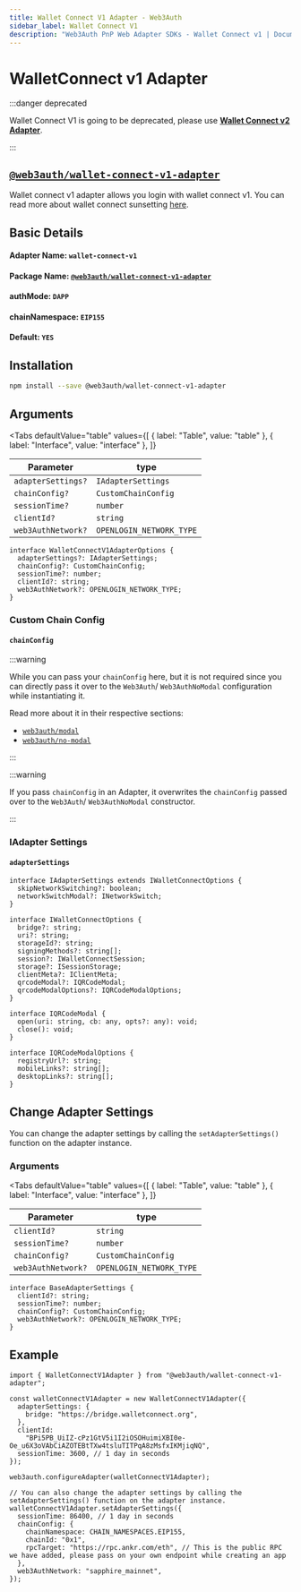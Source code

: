 ```yaml
---
title: Wallet Connect V1 Adapter - Web3Auth
sidebar_label: Wallet Connect V1
description: "Web3Auth PnP Web Adapter SDKs - Wallet Connect v1 | Documentation - Web3Auth"
---
```


# WalletConnect v1 Adapter


:::danger deprecated

Wallet Connect V1 is going to be deprecated, please use
[**Wallet Connect v2 Adapter**](/sdk/pnp/web/adapters/wallet-connect-v2).

:::

## [`@web3auth/wallet-connect-v1-adapter`](https://npmjs.com/package/@web3auth/wallet-connect-v1-adapter)

Wallet connect v1 adapter allows you login with wallet connect v1. You can read more about wallet
connect sunsetting [here](https://docs.walletconnect.com/2.0/advanced/migration-from-v1.x/overview).

## Basic Details

#### Adapter Name: `wallet-connect-v1`

#### Package Name: [`@web3auth/wallet-connect-v1-adapter`](https://npmjs.com/package/@web3auth/wallet-connect-v1-adapter)

#### authMode: `DAPP`

#### chainNamespace: `EIP155`

#### Default: `YES`

## Installation

```bash npm2yarn
npm install --save @web3auth/wallet-connect-v1-adapter
```

## Arguments

<Tabs
  defaultValue="table"
  values={[
    { label: "Table", value: "table" },
    { label: "Interface", value: "interface" },
  ]}
>

<TabItem value="table">

| Parameter          | type                     |
| ------------------ | ------------------------ |
| `adapterSettings?` | `IAdapterSettings`       |
| `chainConfig?`     | `CustomChainConfig`      |
| `sessionTime?`     | `number`                 |
| `clientId?`        | `string`                 |
| `web3AuthNetwork?` | `OPENLOGIN_NETWORK_TYPE` |

</TabItem>

<TabItem value="interface">

```tsx
interface WalletConnectV1AdapterOptions {
  adapterSettings?: IAdapterSettings;
  chainConfig?: CustomChainConfig;
  sessionTime?: number;
  clientId?: string;
  web3AuthNetwork?: OPENLOGIN_NETWORK_TYPE;
}
```

</TabItem>

</Tabs>

### Custom Chain Config

#### `chainConfig`

:::warning

While you can pass your `chainConfig` here, but it is not required since you can directly pass it
over to the `Web3Auth`/ `Web3AuthNoModal` configuration while instantiating it.

Read more about it in their respective sections:

- [`web3auth/modal`](/sdk/pnp/web/modal/initialize#adding-a-custom-chain-configuration)
- [`web3auth/no-modal`](/sdk/pnp/web/no-modal/initialize#adding-a-custom-chain-configuration)

:::

:::warning

If you pass `chainConfig` in an Adapter, it overwrites the `chainConfig` passed over to the
`Web3Auth`/ `Web3AuthNoModal` constructor.

:::

### IAdapter Settings

#### `adapterSettings`

```tsx
interface IAdapterSettings extends IWalletConnectOptions {
  skipNetworkSwitching?: boolean;
  networkSwitchModal?: INetworkSwitch;
}

interface IWalletConnectOptions {
  bridge?: string;
  uri?: string;
  storageId?: string;
  signingMethods?: string[];
  session?: IWalletConnectSession;
  storage?: ISessionStorage;
  clientMeta?: IClientMeta;
  qrcodeModal?: IQRCodeModal;
  qrcodeModalOptions?: IQRCodeModalOptions;
}

interface IQRCodeModal {
  open(uri: string, cb: any, opts?: any): void;
  close(): void;
}

interface IQRCodeModalOptions {
  registryUrl?: string;
  mobileLinks?: string[];
  desktopLinks?: string[];
}
```

## Change Adapter Settings

You can change the adapter settings by calling the `setAdapterSettings()` function on the adapter
instance.

### Arguments

<Tabs
  defaultValue="table"
  values={[
    { label: "Table", value: "table" },
    { label: "Interface", value: "interface" },
  ]}
>

<TabItem value="table">

| Parameter          | type                     |
| ------------------ | ------------------------ |
| `clientId?`        | `string`                 |
| `sessionTime?`     | `number`                 |
| `chainConfig?`     | `CustomChainConfig`      |
| `web3AuthNetwork?` | `OPENLOGIN_NETWORK_TYPE` |

</TabItem>

<TabItem value="interface">

```tsx
interface BaseAdapterSettings {
  clientId?: string;
  sessionTime?: number;
  chainConfig?: CustomChainConfig;
  web3AuthNetwork?: OPENLOGIN_NETWORK_TYPE;
}
```

</TabItem>

</Tabs>

## Example

```tsx
import { WalletConnectV1Adapter } from "@web3auth/wallet-connect-v1-adapter";

const walletConnectV1Adapter = new WalletConnectV1Adapter({
  adapterSettings: {
    bridge: "https://bridge.walletconnect.org",
  },
  clientId:
    "BPi5PB_UiIZ-cPz1GtV5i1I2iOSOHuimiXBI0e-Oe_u6X3oVAbCiAZOTEBtTXw4tsluTITPqA8zMsfxIKMjiqNQ",
  sessionTime: 3600, // 1 day in seconds
});

web3auth.configureAdapter(walletConnectV1Adapter);

// You can also change the adapter settings by calling the setAdapterSettings() function on the adapter instance.
walletConnectV1Adapter.setAdapterSettings({
  sessionTime: 86400, // 1 day in seconds
  chainConfig: {
    chainNamespace: CHAIN_NAMESPACES.EIP155,
    chainId: "0x1",
    rpcTarget: "https://rpc.ankr.com/eth", // This is the public RPC we have added, please pass on your own endpoint while creating an app
  },
  web3AuthNetwork: "sapphire_mainnet",
});
```
